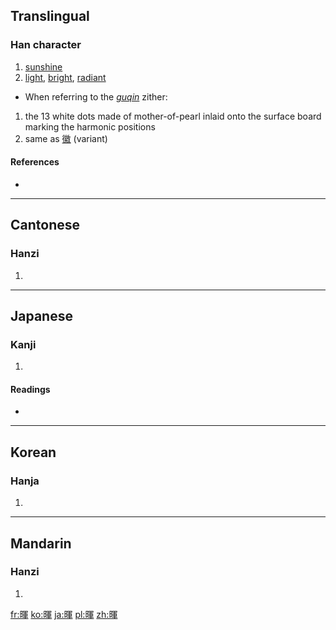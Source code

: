 {{also|晖}}
==Translingual==

===Han character===
{{Han char|rn=72|rad=日|as=09|sn=13|four=6705<sub>6</sub>|canj=日月十十 (ABJJ)|ids=⿰[[日]][[軍]]}}

# [[sunshine]]
# [[light]], [[bright]], [[radiant]]
* When referring to the ''[[guqin]]'' zither:
# the 13 white dots made of mother-of-pearl inlaid onto the surface board marking the harmonic positions
# same as [[徽]] (variant)

====References====
* {{Han ref|kx=0497.380|dkj=14038|dj=0865.290|hdz=21526.100|uh=6689|ud=26249|bh=B775|bd=46965}}

----

==Cantonese==

===Hanzi===
{{yue-hanzi|jyut=|y=fai1|sim=晖}}

# {{defn|lang=yue|sort=日09}}

----

==Japanese==

===Kanji===
{{ja-kanji|grade=|rs=日09}}

# {{defn|lang=ja|sort=日09}}

====Readings====
* {{ja-readings|on=[[き]] (ki)|kun=[[かがやく]] (kagayaku)}}

----

==Korean==

===Hanja===
{{ko-hanja|hangeul=휘|eumhun=|rv=hwi|mr=hwi|y=hwi}}

# {{defn|lang=ko|sort=日09}}

----

==Mandarin==

===Hanzi===
{{cmn-hanzi|sim=晖|pin=[[huī]] ([[hui1]]), [[mín]] ([[min2]])|wg=hui<sup>1</sup>, min<sup>2</sup>}}

# {{defn|lang=cmn|sort=日09}}

[[fr:暉]]
[[ko:暉]]
[[ja:暉]]
[[pl:暉]]
[[zh:暉]]